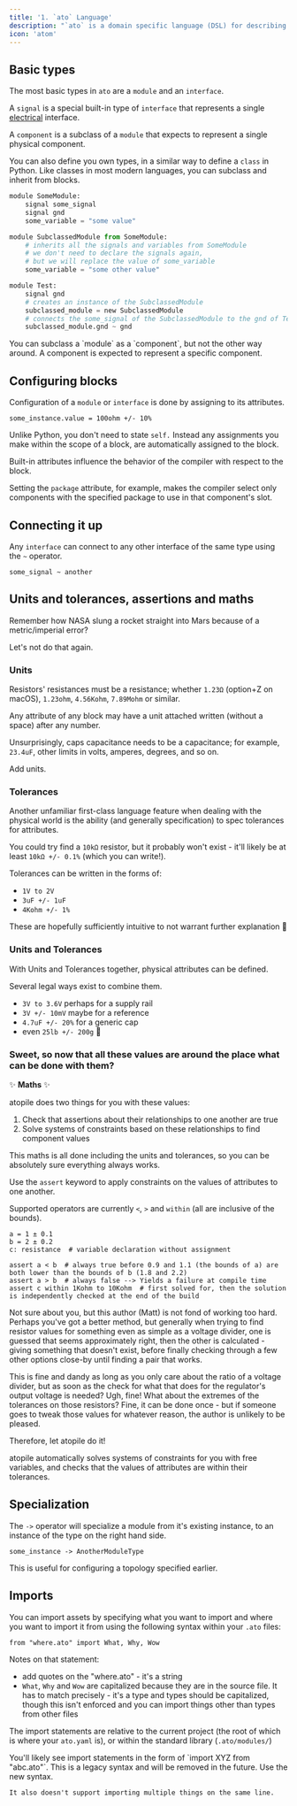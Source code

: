 ```yaml
---
title: '1. `ato` Language'
description: "`ato` is a domain specific language (DSL) for describing electronic circuit boards. It's heavily inspired by, and attempts to follow the syntax of Python 🐍 for consistency and familiarity."
icon: 'atom'
---
```



## Basic types

The most basic types in `ato` are a `module` and an `interface`.

A `signal` is a special built-in type of `interface` that represents a single [electrical](https://github.com/atopile/atopile/blob/main/src/faebryk/library/Electrical.py#L7) interface.

A `component` is a subclass of a `module` that expects to represent a single physical component.

You can also define you own types, in a similar way to define a `class` in Python.
Like classes in most modern languages, you can subclass and inherit from blocks.

```python
module SomeModule:
    signal some_signal
    signal gnd
    some_variable = "some value"

module SubclassedModule from SomeModule:
    # inherits all the signals and variables from SomeModule
    # we don't need to declare the signals again,
    # but we will replace the value of some_variable
    some_variable = "some other value"

module Test:
    signal gnd
    # creates an instance of the SubclassedModule
    subclassed_module = new SubclassedModule
    # connects the some_signal of the SubclassedModule to the gnd of Test
    subclassed_module.gnd ~ gnd
```

<Note>
    You can subclass a `module` as a `component`, but not the other way around. A component is expected to represent a specific component.
</Note>

## Configuring blocks

Configuration of a `module` or `interface` is done by assigning to its attributes.

```ato
some_instance.value = 100ohm +/- 10%
```

Unlike Python, you don't need to state `self.` Instead any assignments you make within the scope of a block, are automatically assigned to the block.

Built-in attributes influence the behavior of the compiler with respect to the block.

Setting the `package` attribute, for example, makes the compiler select only components with the specified package to use in that component's slot.

## Connecting it up

Any `interface` can connect to any other interface of the same type using the `~` operator.

```ato
some_signal ~ another
```

## Units and tolerances, assertions and maths

Remember how NASA slung a rocket straight into Mars because of a metric/imperial error?

Let's not do that again.

### Units

Resistors' resistances must be a resistance; whether `1.23Ω` (option+Z on macOS), `1.23ohm`, `4.56Kohm`, `7.89Mohm` or similar.

Any attribute of any block may have a unit attached written (without a space) after any number.

Unsurprisingly, caps capacitance needs to be a capacitance; for example, `23.4uF`, other limits in volts, amperes, degrees, and so on.

Add units.

### Tolerances

Another unfamiliar first-class language feature when dealing with the physical world is the ability (and generally specification)
to spec tolerances for attributes.

You could try find a `10kΩ` resistor, but it probably won't exist - it'll likely be at least `10kΩ +/- 0.1%` (which you can write!).

Tolerances can be written in the forms of:
- `1V to 2V`
- `3uF +/- 1uF`
- `4Kohm +/- 1%`

These are hopefully sufficiently intuitive to not warrant further explanation 🤞


### Units and Tolerances

With Units and Tolerances together, physical attributes can be defined.

Several legal ways exist to combine them.

- `3V to 3.6V` perhaps for a supply rail
- `3V +/- 10mV` maybe for a reference
- `4.7uF +/- 20%` for a generic cap
- even `25lb +/- 200g` 🤣


### Sweet, so now that all these values are around the place what can be done with them?

✨ **Maths** ✨

atopile does two things for you with these values:
1. Check that assertions about their relationships to one another are true
2. Solve systems of constraints based on these relationships to find component values

This maths is all done including the units and tolerances, so you can be absolutely sure everything always works.

Use the `assert` keyword to apply constraints on the values of attributes to one another.

Supported operators are currently `<`, `>` and `within` (all are inclusive of the bounds).

```atopile
a = 1 ± 0.1
b = 2 ± 0.2
c: resistance  # variable declaration without assignment

assert a < b  # always true before 0.9 and 1.1 (the bounds of a) are both lower than the bounds of b (1.8 and 2.2)
assert a > b  # always false --> Yields a failure at compile time
assert c within 1Kohm to 10Kohm  # first solved for, then the solution is independently checked at the end of the build
```

Not sure about you, but this author (Matt) is not fond of working too hard.
Perhaps you've got a better method, but generally when trying to find resistor values for something even as simple as a voltage divider, one is guessed that seems approximately right, then the other is calculated - giving something that doesn't exist, before finally checking through a few other options close-by until finding a pair that works.

This is fine and dandy as long as you only care about the ratio of a voltage divider, but as soon as the check for what that does for the regulator's output voltage is needed? Ugh, fine! What about the extremes of the tolerances on those resistors? Fine, it can be done once - but if someone goes to tweak those values for whatever reason, the author is unlikely to be pleased.

Therefore, let atopile do it!

atopile automatically solves systems of constraints for you with free variables, and checks that the values of attributes are within their tolerances.

## Specialization

The `->` operator will specialize a module from it's existing instance, to an instance of the type on the right hand side.

```ato
some_instance -> AnotherModuleType
```

This is useful for configuring a topology specified earlier.

## Imports

You can import assets by specifying what you want to import and where you want to import it from using the following syntax within your `.ato` files:

`from "where.ato" import What, Why, Wow`

Notes on that statement:
- add quotes on the "where.ato" - it's a string
- `What`, `Why` and `Wow` are capitalized because they are in the source file. It has to match precisely - it's a type and types should be capitalized, though this isn't enforced and you can import things other than types from other files

The import statements are relative to the current project (the root of which is where your `ato.yaml` is), or within the standard library (`.ato/modules/`)

<Warning>
    You'll likely see import statements in the form of `import XYZ from "abc.ato"`. This is a legacy syntax and will be removed in the future. Use the new syntax.

    It also doesn't support importing multiple things on the same line.
</Warning>
